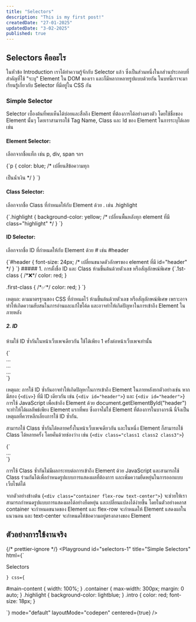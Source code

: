 ```yaml
---
title: "Selectors"
description: "This is my first post!"
createdDate: "27-01-2025"
updatedDate: "3-02-2025"
published: true
---
```


## Selectors คืออะไร

ในหัวข้อ Introduction เราได้ทำความรู้จักกับ Selector แล้ว ซึ่งเป็นส่วนหนึ่งในกส่วนประกอบที่สำคัญที่ใช้ "ระบุ" Element ใน DOM ของเรา และก็มีหลากหลายรูปแบบด้วยกัน ในบทนี้เราจะมาเรียนรู้เกี่ยวกับ Selector ที่มีอยู่ใน CSS กัน

### Simple Selector

Selector เบื้องต้นที่พบเห็นได้บ่อยและสื่อถึง Element ที่ต้องการได้อย่างตรงตัว โดยใช้ชื่อของ Element นั้นๆ โดยเราสามารถใช้ Tag Name, Class และ Id ของ Element ในการระบุได้เลย เช่น

#### Element Selector:

เลือกจากชื่อแท็ก เช่น <TextCode>p</TextCode>, <TextCode>div</TextCode>, <TextCode>span</TextCode> ฯลฯ

<CodeBlock index={1}>
  {`p { 
    color: blue;  /* เปลี่ยนสีข้อความทุก <p> เป็นน้ำเงิน */
}  
  `}
</CodeBlock>

#### Class Selector:

เลือกจากชื่อ Class ที่กำหนดให้กับ Element ด้วย <TextCode>.</TextCode> เช่น <TextCode>.highlight</TextCode>

<CodeBlock index={2}>
  {`.highlight { 
  background-color: yellow;  /* เปลี่ยนพื้นหลังทุก element ที่มี class="highlight" */
  }
`}
</CodeBlock>

#### ID Selector:

เลือกจากชื่อ ID ที่กำหนดให้กับ Element ด้วย <TextCode>#</TextCode> เช่น <TextCode>#header</TextCode>

<CodeBlock index={3}>
  {`#header { 
  font-size: 24px;  /* เปลี่ยนขนาดตัวอักษรของ element ที่มี id="header" */
  }
`}
</CodeBlock>

<Callout type="warning" title="ข้อควรระวังการใช้ Class และ ID">
##### 1. การตั้งชื่อ ID และ Class
ห้ามขึ้นต้นด้วยตัวเลข หรือสัญลักษณ์พิเศษ
<CodeBlock index={4}>
{`.1st-class { /*❌*/
  color: red;
}

.first-class { /\*✅\*/
color: red;
}
`}

</CodeBlock>
เหตุผล: ตามมาตรฐานของ CSS ที่กำหนดไว้ ห้ามขึ้นต้นด้วยตัวเลข หรือสัญลักษณ์พิเศษ เพราะอาจทำให้เกิดความสับสนในการอ่านและแก้ไขโค้ด และอาจทำให้เกิดปัญหาในการเข้าถึง Element ในภายหลัง

##### 2. ID

ห้ามใช้ ID ซ้ำกันในหน้าเว็บเพจเดียวกัน ใช้ได้เพียง 1 ครั้งต่อหน้าเว็บเพจเท่านั้น

<CodeBlock language='html' index={5}>
{`<!-- ✅ ถูกต้อง: ID ใช้ครั้งเดียว -->  
<div id="main-header">...</div>

<!-- ❌ ผิด: ห้ามใช้ ID ซ้ำ -->

<div id="main-header">...</div>  
<div id="main-header">...</div>  
`}
</CodeBlock>

เหตุผล: การใช้ ID ซ้ำกันอาจทำให้เกิดปัญหาในการเข้าถึง Element ในภายหลังยกตัวอย่างเช่น หากมีสอง <TextCode>{`<div>`}</TextCode> ที่มี ID เดียวกัน เช่น <TextCode>{`<div id="header">`}</TextCode> และ <TextCode>{`<div id="header">`}</TextCode> การใช้ JavaScript เพื่อเข้าถึง Element ด้วย <TextCode>document.getElementById("header")</TextCode> จะทำให้ได้ผลลัพธ์เพียง Element แรกที่พบ ซึ่งอาจไม่ใช่ Element ที่ต้องการในบางกรณี นี่จึงเป็นเหตุผลที่ควรหลีกเลี่ยงการใช้ ID ซ้ำกัน.

</Callout>

<Callout type="info" title="Multiple Class" initialHeight={500}>

สามารถใช้ Class ซ้ำกันได้หลายครั้งในหน้าเว็บเพจเดียวกัน และในหนึ่ง Element ก็สามารถใช้ Class ได้หลายครั้ง โดยคั่นด้วยช่องว่าง เช่น <TextCode>{`<div class="class1 class2 class3">`}</TextCode>

<CodeBlock language='html' index={6}>
{`<!-- สามารถใช้ Class ร่วมกันได้ -->

<div class="container flex-row text-center">...</div>  
`}
</CodeBlock>

การใช้ Class ซ้ำกันไม่มีผลกระทบต่อการเข้าถึง Element ด้วย JavaScript และสามารถใช้ Class ร่วมกันได้เพื่อกำหนดรูปแบบการแสดงผลที่ต้องการ และเพิ่มความยืดหยุ่นในการออกแบบเว็บไซต์ได้

จากตัวอย่างข้างต้น <TextCode>{`<div class="container flex-row text-center">`}</TextCode> จะช่วยให้เราสามารถกำหนดรูปแบบการแสดงผลได้อย่างยืดหยุ่น
และเปลี่ยนแปลงได้ง่ายขึ้น โดยในตัวอย่างคลาส <TextCode>container</TextCode> จะกำหนดขนาดของ
Element และ <TextCode>flex-row</TextCode> จะกำหนดให้ Element แสดงผลในแนวนอน และ <TextCode>text-center</TextCode> จะกำหนดให้ข้อความอยู่ตรงกลางของ Element

</Callout>

## ตัวอย่างการใช้งานจริง

{/* prettier-ignore */}
<Playground
  id="selectors-1"
  title="Simple Selectors"
  html={`
<div
    id="main-content"
    class="container highlight"
>
    <p class="intro">
      Selectors
    </p>
</div>

`}
  css={`

#main-content {
width: 100%;
}
.container {
max-width: 300px;
margin: 0 auto;
}
.highlight {
background-color: lightblue;
}
.intro {
color: red;
font-size: 18px;
}

`}
mode="default"
layoutMode="codepen"
centered={true}
/>
